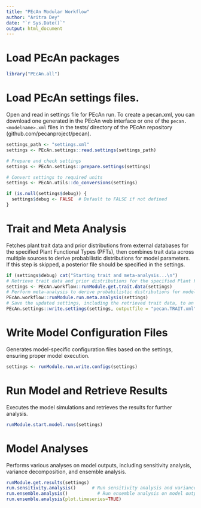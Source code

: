 ```yaml
---
title: "PEcAn Modular Workflow"
author: "Aritra Dey"
date: "`r Sys.Date()`"
output: html_document
---
```


# Load PEcAn packages
```r
library("PEcAn.all")
```
# Load PEcAn settings files.

Open and read in settings file for PEcAn run.
To create a pecan.xml, you can download one generated in the PEcAn web interface or one of the `pecan.<modelname>.xml` files in the tests/ directory of the PEcAn repository (github.com/pecanproject/pecan).
```r

settings_path <- "settings.xml" 
settings <- PEcAn.settings::read.settings(settings_path)
```


```r
# Prepare and check settings
settings <- PEcAn.settings::prepare.settings(settings)
```

```r
# Convert settings to required units
settings <- PEcAn.utils::do_conversions(settings)

if (is.null(settings$debug)) {
  settings$debug <- FALSE  # Default to FALSE if not defined
}
```

# Trait and Meta Analysis
Fetches plant trait data and prior distributions from external databases for the specified Plant Functional Types (PFTs), then combines trait data across multiple sources to derive probabilistic distributions for model parameters.
If this step is skipped, a posterior file should be specified in the settings.

```r
if (settings$debug) cat("Starting trait and meta-analysis...\n")
# Retrieve trait data and prior distributions for the specified Plant Functional Types (PFTs)
settings <- PEcAn.workflow::runModule.get.trait.data(settings)
# Perform meta-analysis to derive probabilistic distributions for model parameters
PEcAn.workflow::runModule.run.meta.analysis(settings)
# Save the updated settings, including the retrieved trait data, to an XML file
PEcAn.settings::write.settings(settings, outputfile = "pecan.TRAIT.xml")

```



# Write Model Configuration Files
Generates model-specific configuration files based on the settings, ensuring proper model execution.

```r
settings <- runModule.run.write.configs(settings)
```


# Run Model and Retrieve Results
Executes the model simulations and retrieves the results for further analysis.

```r
runModule.start.model.runs(settings)
```

# Model Analyses
Performs various analyses on model outputs, including sensitivity analysis, variance decomposition, and ensemble analysis.

```r
runModule.get.results(settings)
run.sensitivity.analysis()      # Run sensitivity analysis and variance decomposition on model output
run.ensemble.analysis()  	      # Run ensemble analysis on model output. 
run.ensemble.analysis(plot.timeseries=TRUE) 
```

